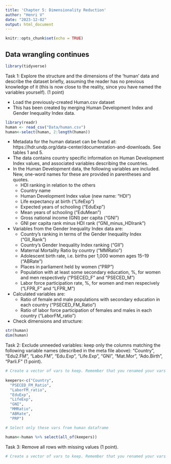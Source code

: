 ```yaml
---
title: 'Chapter 5: Dimensionality Reduction'
author: "Henri V"
date: "2023-12-02"
output: html_document
---
```


```r
knitr::opts_chunk$set(echo = TRUE)
```

## Data wrangling continues


```r
library(tidyverse)
```

Task 1: Explore the structure and the dimensions of the 'human' data and describe the dataset briefly, assuming the reader has no previous knowledge of it (this is now close to the reality, since you have named the variables yourself). (1 point)


* Load the previously-created Human.csv dataset
* This has been created by merging Human Development Index and Gender Inequality Index data. 

```r
library(readr)
human <- read_csv("Data/human.csv")
human<-select(human, 2:length(human))
```


* Metadata for the human dataset can be found at: https://hdr.undp.org/data-center/documentation-and-downloads. See tables 1 and 5.  
* The data contains country specific information on Human Development Index values, and associated variables describing the countries. 
* In the Human Development data, the following variables are included. New, one-word names for these are provided in parentheses and quotes.
  * HDI ranking in relation to the others
  * Country name
  * Human Development Index value (new name: "HDI")  		
  * Life expectancy at birth ("LifeExp")		
  * Expected years of schooling ("EduExp")		
  * Mean years of schooling ("EduMean")		
  * Gross national income (GNI) per capita ("GNI")		
  * GNI per capita rank minus HDI rank ("GNI_minus_HDIrank")
* Variables from the Gender Inequality Index data are:
  * Country's ranking in terms of the Gender Inequality Index ("GII_Rank")
  * Country's Gender Inequality Index ranking ("GII") 
  * Maternal Mortality Ratio by country ("MMRatio")
  * Adolescent birth rate, i.e. births per 1,000 women ages 15–19 ("ABRate")
  * Places in parliament held by women ("PRP")
  * Population with at least some secondary education, %, for women and men respectively ("PSECED_F" and "PSECED_M") 
  * Labor force participation rate, %, for women and men respecively ("LFPR_F" and "LFPR_M")
* Calculated variables are:
  * Ratio of female and male populations with secondary education in each country ("PSECED_FM_Ratio")
  * Ratio of labor force participation of females and males in each country ("LaborFM_ratio")
  
  
* Check dimensions and structure:   
```r
str(human)
dim(human)    
```

Task 2: Exclude unneeded variables: keep only the columns matching the following variable names (described in the meta file above):  "Country", "Edu2.FM", "Labo.FM", "Edu.Exp", "Life.Exp", "GNI", "Mat.Mor", "Ado.Birth", "Parli.F" (1 point).


```r

# Create a vector of vars to keep. Remember that you renamed your vars differently, copypasting the above names into a vector won't work: 
  
keepers<-c("Country",
  "PSECED_FM_Ratio",
  "LaborFM_ratio",
  "EduExp",
  "LifeExp",
  "GNI",
  "MMRatio",
  "ABRate",
  "PRP")

# Select only these vars from human dataframe

human<-human %>% select(all_of(keepers))
```

Task 3: Remove all rows with missing values (1 point).

```r

# Create a vector of vars to keep. Remember that you renamed your vars differently, copypasting the above names into a vector won't work: 





```


